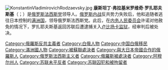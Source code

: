 [[File:KonstantinVladimirovichRodzaevsky.jpg|thumb]]
'''康斯坦丁·弗拉基米罗维奇·罗扎耶夫斯基'''（{{lang-ru|Константи́н Влади́мирович Родзае́вский}}；{{bd|1907年|7月29日|1946年|8月30日}}）是[[俄罗斯法西斯党|俄罗斯法西斯党]]领导人。[[俄罗斯内战|俄罗斯内战]]反共势力失败后，他和追随者逃往日本控制的[[满洲国|满洲国]]，领导俄罗斯法西斯党。此后，在[[内务人民委员会|内务人民委员会]]许诺对他赦免的情况下，罗扎耶夫斯基返回苏联后遭逮捕关入[[卢比扬卡大楼|卢比扬卡监狱]]，经审判后被处决。

{{俄国法西斯主义}}
{{Authority control}}
[[Category:俄羅斯反共主義者|Category:俄羅斯反共主義者]]
[[Category:白俄人物|Category:白俄人物]]
[[Category:中国白俄移民|Category:中国白俄移民]]
[[Category:滿洲國人物|Category:滿洲國人物]]
[[Category:被蘇聯處決者|Category:被蘇聯處決者]]
[[Category:與大日本帝國合作的俄羅斯人|Category:與大日本帝國合作的俄羅斯人]]
[[Category:俄罗斯法西斯主义者|Category:俄罗斯法西斯主义者]]
[[Category:俄羅斯被處決者|Category:俄羅斯被處決者]]
[[Category:阿穆尔州人|Category:阿穆尔州人]]
[[Category:苏联未平反者|Category:苏联未平反者]]
[[Category:苏联囚犯和被拘留者|Category:苏联囚犯和被拘留者]]